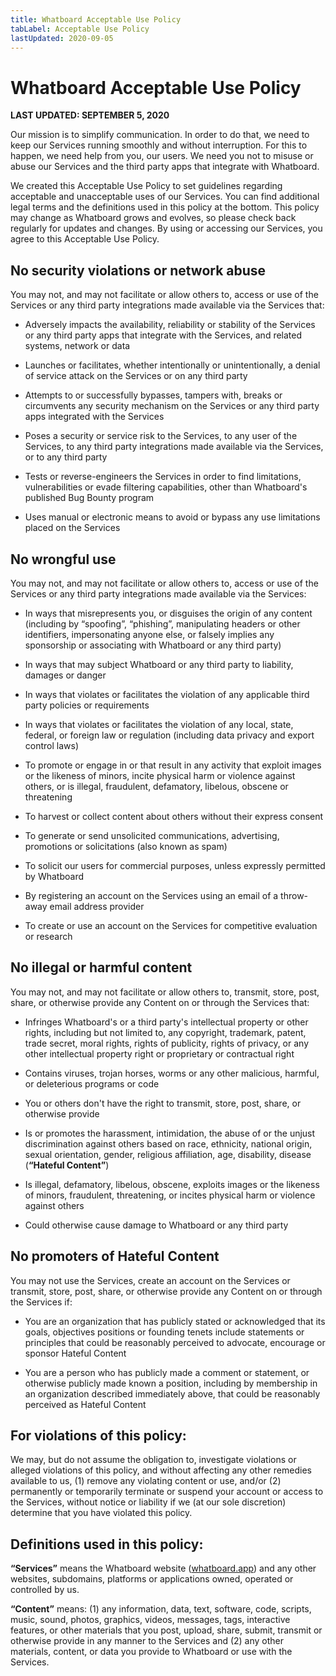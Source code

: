 ```yaml
---
title: Whatboard Acceptable Use Policy
tabLabel: Acceptable Use Policy
lastUpdated: 2020-09-05
---
```


# Whatboard Acceptable Use Policy

**LAST UPDATED: SEPTEMBER 5, 2020**

Our mission is to simplify communication. In order to do that, we need to keep our
Services running smoothly and without interruption. For this to happen, we need help
from you, our users. We need you not to misuse or abuse our Services and the third
party apps that integrate with Whatboard.

We created this Acceptable Use Policy to set guidelines regarding acceptable and
unacceptable uses of our Services. You can find additional legal terms and the
definitions used in this policy at the bottom. This policy may change as Whatboard
grows and evolves, so please check back regularly for updates and changes. By using
or accessing our Services, you agree to this Acceptable Use Policy.

## No security violations or network abuse

You may not, and may not facilitate or allow others to, access or use of the Services or
any third party integrations made available via the Services that:

- Adversely impacts the availability, reliability or stability of the Services or any third party apps
  that integrate with the Services, and related systems, network or data

- Launches or facilitates, whether intentionally or unintentionally, a denial of service attack on
  the Services or on any third party

- Attempts to or successfully bypasses, tampers with, breaks or circumvents any security
  mechanism on the Services or any third party apps integrated with the Services

- Poses a security or service risk to the Services, to any user of the Services, to any third party
  integrations made available via the Services, or to any third party

- Tests or reverse-engineers the Services in order to find limitations, vulnerabilities or evade
  filtering capabilities, other than Whatboard's published Bug Bounty program

- Uses manual or electronic means to avoid or bypass any use limitations placed on the
  Services

## No wrongful use

You may not, and may not facilitate or allow others to, access or use of the Services or
any third party integrations made available via the Services:

- In ways that misrepresents you, or disguises the origin of any content (including by
  “spoofing”, “phishing”, manipulating headers or other identifiers, impersonating anyone else,
  or falsely implies any sponsorship or associating with Whatboard or any third party)

- In ways that may subject Whatboard or any third party to liability, damages or danger

- In ways that violates or facilitates the violation of any applicable third party policies or
  requirements

- In ways that violates or facilitates the violation of any local, state, federal, or foreign law or
  regulation (including data privacy and export control laws)

- To promote or engage in or that result in any activity that exploit images or the likeness of
  minors, incite physical harm or violence against others, or is illegal, fraudulent, defamatory,
  libelous, obscene or threatening

- To harvest or collect content about others without their express consent

- To generate or send unsolicited communications, advertising, promotions or solicitations (also
  known as spam)

- To solicit our users for commercial purposes, unless expressly permitted by Whatboard

- By registering an account on the Services using an email of a throw-away email address
  provider

- To create or use an account on the Services for competitive evaluation or research

## No illegal or harmful content

You may not, and may not facilitate or allow others to, transmit, store, post, share, or
otherwise provide any Content on or through the Services that:

- Infringes Whatboard's or a third party's intellectual property or other rights, including but not
  limited to, any copyright, trademark, patent, trade secret, moral rights, rights of publicity,
  rights of privacy, or any other intellectual property right or proprietary or contractual right

- Contains viruses, trojan horses, worms or any other malicious, harmful, or deleterious
  programs or code

- You or others don't have the right to transmit, store, post, share, or otherwise provide

- Is or promotes the harassment, intimidation, the abuse of or the unjust discrimination against
  others based on race, ethnicity, national origin, sexual orientation, gender, religious
  affiliation, age, disability, disease (**“Hateful Content”**)

- Is illegal, defamatory, libelous, obscene, exploits images or the likeness of minors,
  fraudulent, threatening, or incites physical harm or violence against others

- Could otherwise cause damage to Whatboard or any third party

## No promoters of Hateful Content

You may not use the Services, create an account on the Services or transmit, store,
post, share, or otherwise provide any Content on or through the Services if:

- You are an organization that has publicly stated or acknowledged that its goals, objectives
  positions or founding tenets include statements or principles that could be reasonably
  perceived to advocate, encourage or sponsor Hateful Content

- You are a person who has publicly made a comment or statement, or otherwise publicly
  made known a position, including by membership in an organization described immediately
  above, that could be reasonably perceived as Hateful Content

## For violations of this policy:

We may, but do not assume the obligation to, investigate violations or alleged violations
of this policy, and without affecting any other remedies available to us, (1) remove any
violating content or use, and/or (2) permanently or temporarily terminate or suspend
your account or access to the Services, without notice or liability if we (at our sole
discretion) determine that you have violated this policy.

## Definitions used in this policy:

**“Services”** means the Whatboard website ([whatboard.app](https://whatboard.app)) and any other websites,
subdomains, platforms or applications owned, operated or controlled by us.

**“Content”** means: (1) any information, data, text, software, code, scripts, music, sound,
photos, graphics, videos, messages, tags, interactive features, or other materials that
you post, upload, share, submit, transmit or otherwise provide in any manner to the
Services and (2) any other materials, content, or data you provide to Whatboard or use
with the Services.
